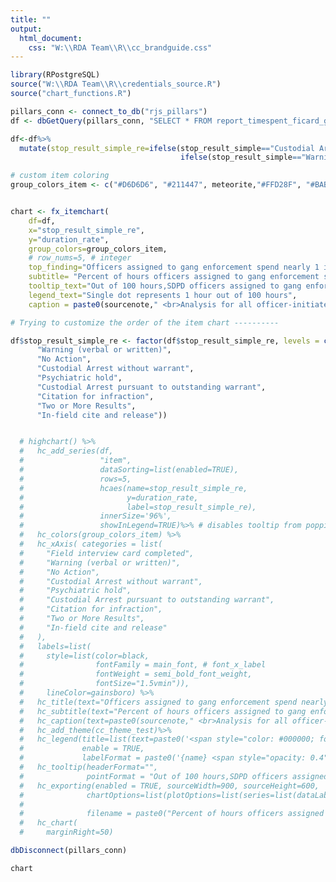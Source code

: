 ```yaml
---
title: ""
output:
  html_document:
    css: "W:\\RDA Team\\R\\cc_brandguide.css"
---
```

<!-- link to Google Font -->
<link href="https://fonts.googleapis.com/css2?family=Inter:wght@100;200;300;400;500;600;700;800;900&display=swap" rel="stylesheet">

```r

library(RPostgreSQL)
source("W:\\RDA Team\\R\\credentials_source.R")
source("chart_functions.R")

pillars_conn <- connect_to_db("rjs_pillars")
df <- dbGetQuery(pillars_conn, "SELECT * FROM report_timespent_ficard_gang_stop") 

df<-df%>%
  mutate(stop_result_simple_re=ifelse(stop_result_simple=="Custodial Arrest without warrant", "Arrest without warrant",
                                      ifelse(stop_result_simple=="Warning (verbal or written)","Warning",ifelse(stop_result_simple=="Custodial Arrest pursuant to outstanding warrant","Arrest with warrant",ifelse(stop_result_simple=="Field interview card completed","Field interview card",stop_result_simple)))))

# custom item coloring
group_colors_item <- c("#D6D6D6", "#211447", meteorite,"#FFD28F", "#BABABA","#8E7ACA", "#BDAFE9", "#FFE680",  "#F0FF85")


chart <- fx_itemchart(
    df=df, 
    x="stop_result_simple_re",
    y="duration_rate", 
    group_colors=group_colors_item,
    # row_nums=5, # integer
    top_finding="Officers assigned to gang enforcement spend nearly 1 in 5 patrol hours on stops resulting in a field interview card",
    subtitle= "Percent of hours officers assigned to gang enforcement spent on stops by stop result",
    tooltip_text="Out of 100 hours,SDPD officers assigned to gang enforcement spent <b>{point.duration_rate:.1f}</b> hours on stops that resulted in <b>{point.stop_result_simple}</b>",
    legend_text="Single dot represents 1 hour out of 100 hours",
    caption = paste0(sourcenote," <br>Analysis for all officer-initiated stops made by officers assigned to gang enforcement. Officers assigned to gang enforcement spent a total of 10,975.6 hours on officer-initiated stops in 2022."))    

# Trying to customize the order of the item chart ----------

df$stop_result_simple_re <- factor(df$stop_result_simple_re, levels = c(  "Field interview card completed",
      "Warning (verbal or written)",
      "No Action",
      "Custodial Arrest without warrant",
      "Psychiatric hold",
      "Custodial Arrest pursuant to outstanding warrant",
      "Citation for infraction",
      "Two or More Results",
      "In-field cite and release"))


  # highchart() %>%
  #   hc_add_series(df, 
  #                 "item",
  #                 dataSorting=list(enabled=TRUE),
  #                 rows=5,
  #                 hcaes(name=stop_result_simple_re, 
  #                       y=duration_rate,
  #                       label=stop_result_simple_re),
  #                 innerSize='96%',
  #                 showInLegend=TRUE)%>% # disables tooltip from popping up when mouse moves over bars
  #   hc_colors(group_colors_item) %>%
  #   hc_xAxis( categories = list(
  #     "Field interview card completed",
  #     "Warning (verbal or written)",
  #     "No Action",
  #     "Custodial Arrest without warrant",
  #     "Psychiatric hold",
  #     "Custodial Arrest pursuant to outstanding warrant",
  #     "Citation for infraction",
  #     "Two or More Results",
  #     "In-field cite and release"
  #   ),
  #   labels=list(
  #     style=list(color=black,
  #                fontFamily = main_font, # font_x_label
  #                fontWeight = semi_bold_font_weight,
  #                fontSize="1.5vmin")),
  #     lineColor=gainsboro) %>%
  #   hc_title(text="Officers assigned to gang enforcement spend nearly 1 in 5 patrol hours on stops resulting in a field interview card") %>%
  #   hc_subtitle(text="Percent of hours officers assigned to gang enforcement spent on stops by stop result") %>%
  #   hc_caption(text=paste0(sourcenote," <br>Analysis for all officer-initiated stops made by officers assigned to gang enforcement.")) %>%
  #   hc_add_theme(cc_theme_test)%>%
  #   hc_legend(title=list(text=paste0('<span style="color: #000000; font-weight: bold">', "Single dot represents 1 hour out of 100 hours", '</span><br/><span style="color: #666; font-style: italic">Click to hide</span>')),
  #             enable = TRUE,
  #             labelFormat = paste0('{name} <span style="opacity: 0.4">{', df$duration_rate, ':.1f}</span>'))  %>%
  #   hc_tooltip(headerFormat="",
  #              pointFormat = "Out of 100 hours,SDPD officers assigned to gang enforcement spent <b>{point.duration_rate:.1f}</b> hours on stops that resulted in <b>{point.stop_result_simple}</b>") %>%
  #   hc_exporting(enabled = TRUE, sourceWidth=900, sourceHeight=600,
  #              chartOptions=list(plotOptions=list(series=list(dataLabels=list(enabled=TRUE,                                                           
  #                                                                             format=paste0(list(pointFormat=paste0('{point.', df$duration_rate,':.1f}')))))),
  #              filename = paste0("Percent of hours officers assigned to gang enforcement spent on stops by stop result","_Catalyst California, catalystcalifornia.org, 2023."))) %>%
  #   hc_chart(
  #     marginRight=50)

dbDisconnect(pillars_conn)


```

```r
chart
```

<script>
  widg = document.getElementsByClassName('html-widget'); //find widgets
  for (let i = 0; i < widg.length; i++) { //loop through
    document.getElementsByClassName('highchart')[i].style.width = '100%'; //adjust width
    document.getElementsByClassName('highchart')[i].style.height = '100%'; //adjust height
  }
</script>
